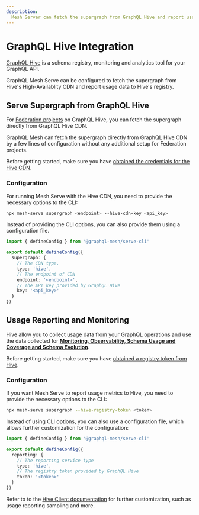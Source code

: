 ```yaml
---
description:
  Mesh Server can fetch the supergraph from GraphQL Hive and report usage data to Hive's registry.
---
```


# GraphQL Hive Integration


[GraphQL Hive](https://the-guild.dev/graphql/hive) is a schema registry, monitoring and analytics
tool for your GraphQL API.

GraphQL Mesh Serve can be configured to fetch the supergraph from Hive's High-Availablity CDN and
report usage data to Hive's registry.

## Serve Supergraph from GraphQL Hive

For [Federation projects](https://the-guild.dev/graphql/hive/docs/get-started/apollo-federation) on
GraphQL Hive, you can fetch the supergraph directly from GraphQL Hive CDN.

GraphQL Mesh can fetch the supergraph directly from GraphQL Hive CDN by a few lines of configuration
without any additional setup for Federation projects.

Before getting started, make sure you have
[obtained the credentials for the Hive CDN](https://the-guild.dev/graphql/hive/docs/features/high-availability-cdn#cdn-access-tokens).

### Configuration

For running Mesh Serve with the Hive CDN, you need to provide the necessary options to the CLI:

```sh filename="Run the Mesh Serve CLI"
npx mesh-serve supergraph <endpoint> --hive-cdn-key <api_key>
```

Instead of providing the CLI options, you can also provide them using a configuration file.

```ts filename="mesh.config.ts"
import { defineConfig } from '@graphql-mesh/serve-cli'

export default defineConfig({
  supergraph: {
    // The CDN type.
    type: 'hive',
    // The endpoint of CDN
    endpoint: '<endpoint>',
    // The API key provided by GraphQL Hive
    key: '<api_key>'
  }
})
```

## Usage Reporting and Monitoring

Hive allow you to collect usage data from your GraphQL operations and use the data collected for
[**Monitoring, Observability, Schema Usage and Coverage and Schema Evolution**](https://the-guild.dev/graphql/hive/docs/features/usage-reporting).

Before getting started, make sure you have
[obtained a registry token from Hive](https://the-guild.dev/graphql/hive/docs/get-started/apollo-federation#hive-cli-access-token).

### Configuration

If you want Mesh Serve to report usage metrics to Hive, you need to provide the necessary options to
the CLI:

```sh filename="Run the Mesh Serve CLI"
npx mesh-serve supergraph --hive-registry-token <token>
```

Instead of using CLI options, you can also use a configuration file, which allows further
customization for the configuration:

```ts filename="mesh.config.ts"
import { defineConfig } from '@graphql-mesh/serve-cli'

export default defineConfig({
  reporting: {
    // The reporting service type
    type: 'hive',
    // The registry token provided by GraphQL Hive
    token: '<token>'
  }
})
```

Refer to to the
[Hive Client documentation](https://the-guild.dev/graphql/hive/docs/api-reference/client#configuration)
for further customization, such as usage reporting sampling and more.
